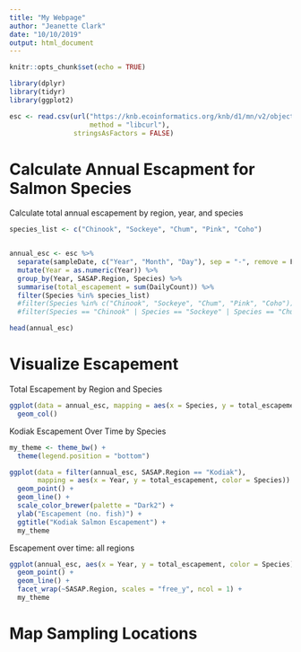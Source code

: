 ```yaml
---
title: "My Webpage"
author: "Jeanette Clark"
date: "10/10/2019"
output: html_document
---
```


```r
knitr::opts_chunk$set(echo = TRUE)
```


```r
library(dplyr)
library(tidyr)
library(ggplot2)
```


```r
esc <- read.csv(url("https://knb.ecoinformatics.org/knb/d1/mn/v2/object/urn%3Auuid%3Af119a05b-bbe7-4aea-93c6-85434dcb1c5e",
                    method = "libcurl"),
                stringsAsFactors = FALSE)
```


# Calculate Annual Escapment for Salmon Species

Calculate total annual escapement by region, year, and species

```r
species_list <- c("Chinook", "Sockeye", "Chum", "Pink", "Coho")


annual_esc <- esc %>% 
  separate(sampleDate, c("Year", "Month", "Day"), sep = "-", remove = F) %>% 
  mutate(Year = as.numeric(Year)) %>% 
  group_by(Year, SASAP.Region, Species) %>% 
  summarise(total_escapement = sum(DailyCount)) %>% 
  filter(Species %in% species_list)
  #filter(Species %in% c("Chinook", "Sockeye", "Chum", "Pink", "Coho"))
  #filter(Species == "Chinook" | Species == "Sockeye" | Species == "Chum")

head(annual_esc)
```


# Visualize Escapement

Total Escapement by Region and Species

```r
ggplot(data = annual_esc, mapping = aes(x = Species, y = total_escapement, fill = SASAP.Region)) +
  geom_col()
```

Kodiak Escapement Over Time by Species

```r
my_theme <- theme_bw() +
  theme(legend.position = "bottom")

ggplot(data = filter(annual_esc, SASAP.Region == "Kodiak"),
       mapping = aes(x = Year, y = total_escapement, color = Species)) +
  geom_point() +
  geom_line() +
  scale_color_brewer(palette = "Dark2") +
  ylab("Escapement (no. fish)") +
  ggtitle("Kodiak Salmon Escapement") +
  my_theme
```

Escapement over time: all regions

```r
ggplot(annual_esc, aes(x = Year, y = total_escapement, color = Species)) +
  geom_point() +
  geom_line() +
  facet_wrap(~SASAP.Region, scales = "free_y", ncol = 1) +
  my_theme
```


# Map Sampling Locations